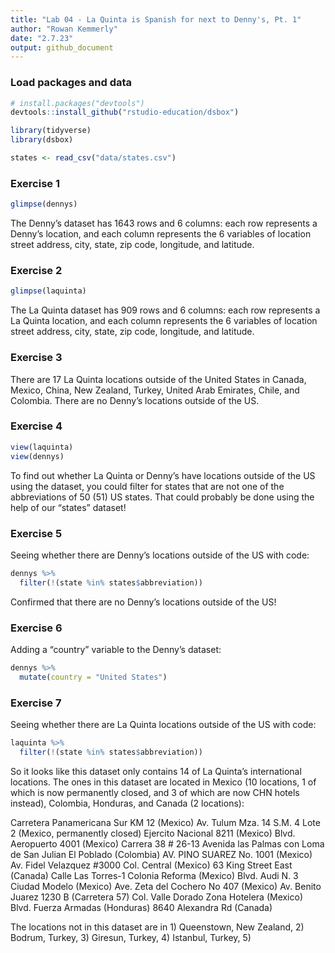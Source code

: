 ```yaml
---
title: "Lab 04 - La Quinta is Spanish for next to Denny's, Pt. 1"
author: "Rowan Kemmerly"
date: "2.7.23"
output: github_document
---
```


### Load packages and data

```r
# install.packages("devtools")
devtools::install_github("rstudio-education/dsbox")
```

```r
library(tidyverse) 
library(dsbox) 
```

```r
states <- read_csv("data/states.csv")
```

### Exercise 1

```r
glimpse(dennys)
```

The Denny's dataset has 1643 rows and 6 columns: each row represents a Denny's location, and each column represents the 6 variables of location street address, city, state, zip code, longitude, and latitude. 

### Exercise 2

```r
glimpse(laquinta)
```

The La Quinta dataset has 909 rows and 6 columns: each row represents a La Quinta location, and each column represents the 6 variables of location street address, city, state, zip code, longitude, and latitude. 


### Exercise 3

There are 17 La Quinta locations outside of the United States in Canada, Mexico, China, New Zealand, Turkey, United Arab Emirates, Chile, and Colombia. There are no Denny's locations outside of the US. 

### Exercise 4

```r
view(laquinta)
view(dennys)
```

To find out whether La Quinta or Denny's have locations outside of the US using the dataset, you could filter for states that are not one of the abbreviations of 50 (51) US states. That could probably be done using the help of our "states" dataset!

### Exercise 5

Seeing whether there are Denny's locations outside of the US with code:

```r
dennys %>%
  filter(!(state %in% states$abbreviation))
```

Confirmed that there are no Denny's locations outside of the US!

### Exercise 6

Adding a "country" variable to the Denny's dataset:

```r
dennys %>%
  mutate(country = "United States")
```

### Exercise 7
 
Seeing whether there are La Quinta locations outside of the US with code:

```r
laquinta %>%
  filter(!(state %in% states$abbreviation))
```

So it looks like this dataset only contains 14 of La Quinta's international locations. The ones in this dataset are located in Mexico (10 locations, 1 of which is now permanently closed, and 3 of which are now CHN hotels instead), Colombia, Honduras, and Canada (2 locations):

Carretera Panamericana Sur KM 12 (Mexico)
Av. Tulum Mza. 14 S.M. 4 Lote 2	(Mexico, permanently closed)
Ejercito Nacional 8211 (Mexico)
Blvd. Aeropuerto 4001	(Mexico)
Carrera 38 # 26-13 Avenida las Palmas con Loma de San Julian El Poblado	(Colombia)
AV. PINO SUAREZ No. 1001 (Mexico)
Av. Fidel Velazquez #3000 Col. Central (Mexico)
63 King Street East	(Canada)
Calle Las Torres-1 Colonia Reforma (Mexico)
Blvd. Audi N. 3 Ciudad Modelo (Mexico)
Ave. Zeta del Cochero No 407 (Mexico)
Av. Benito Juarez 1230 B (Carretera 57) Col. Valle Dorado Zona Hotelera	(Mexico)
Blvd. Fuerza Armadas (Honduras)
8640 Alexandra Rd (Canada)

The locations not in this dataset are in 1) Queenstown, New Zealand, 2) Bodrum, Turkey, 3) Giresun, Turkey, 4) Istanbul, Turkey, 5) 

